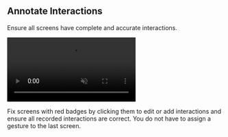 ## Annotate Interactions

Ensure all screens have complete and accurate interactions.

<video src="/demo.mp4" className="not-prose w-full h-auto rounded-lg focus:outline-hidden focus:ring-0" autoPlay loop playsInline muted></video>

Fix screens with red badges by clicking them to edit or add interactions and ensure all recorded interactions are correct. You do not have to assign a gesture to the last screen.
